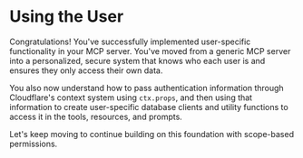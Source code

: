 # Using the User

Congratulations! You've successfully implemented user-specific functionality in your MCP server. You've moved from a generic MCP server into a personalized, secure system that knows who each user is and ensures they only access their own data.

You also now understand how to pass authentication information through Cloudflare's context system using `ctx.props`, and then using that information to create user-specific database clients and utility functions to access it in the tools, resources, and prompts.

Let's keep moving to continue building on this foundation with scope-based permissions.
